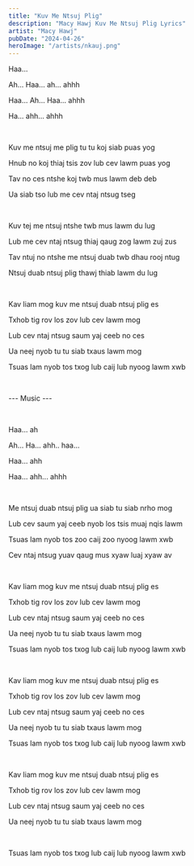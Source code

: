 ```yaml
---
title: "Kuv Me Ntsuj Plig"
description: "Macy Hawj Kuv Me Ntsuj Plig Lyrics"
artist: "Macy Hawj"
pubDate: "2024-04-26"
heroImage: "/artists/nkauj.png"
---
```


Haa...

Ah... Haa... ah... ahhh

Haa... Ah... Haa... ahhh

Ha... ahh... ahhh

<br />

Kuv me ntsuj me plig tu tu koj siab puas yog

Hnub no koj thiaj tsis zov lub cev lawm puas yog

Tav no ces ntshe koj twb mus lawm deb deb

Ua siab tso lub me cev ntaj ntsug tseg

<br />

Kuv tej me ntsuj ntshe twb mus lawm du lug

Lub me cev ntaj ntsug thiaj qaug zog lawm zuj zus

Tav ntuj no ntshe me ntsuj duab twb dhau rooj ntug

Ntsuj duab ntsuj plig thawj thiab lawm du lug

<br />

Kav liam mog kuv me ntsuj duab ntsuj plig es

Txhob tig rov los zov lub cev lawm mog

Lub cev ntaj ntsug saum yaj ceeb no ces

Ua neej nyob tu tu siab txaus lawm mog

Tsuas lam nyob tos txog lub caij lub nyoog lawm xwb

<br />

--- Music ---

<br />

Haa... ah

Ah... Ha... ahh.. haa...

Haa... ahh

Haa... ahh... ahhh

<br />

Me ntsuj duab ntsuj plig ua siab tu siab nrho mog

Lub cev saum yaj ceeb nyob los tsis muaj nqis lawm

Tsuas lam nyob tos zoo caij zoo nyoog lawm xwb

Cev ntaj ntsug yuav qaug mus xyaw luaj xyaw av

<br />

Kav liam mog kuv me ntsuj duab ntsuj plig es

Txhob tig rov los zov lub cev lawm mog

Lub cev ntaj ntsug saum yaj ceeb no ces

Ua neej nyob tu tu siab txaus lawm mog

Tsuas lam nyob tos txog lub caij lub nyoog lawm xwb

<br />

Kav liam mog kuv me ntsuj duab ntsuj plig es

Txhob tig rov los zov lub cev lawm mog

Lub cev ntaj ntsug saum yaj ceeb no ces

Ua neej nyob tu tu siab txaus lawm mog

Tsuas lam nyob tos txog lub caij lub nyoog lawm xwb

<br />

Kav liam mog kuv me ntsuj duab ntsuj plig es

Txhob tig rov los zov lub cev lawm mog

Lub cev ntaj ntsug saum yaj ceeb no ces

Ua neej nyob tu tu siab txaus lawm mog

<br />

Tsuas lam nyob tos txog lub caij lub nyoog lawm xwb
